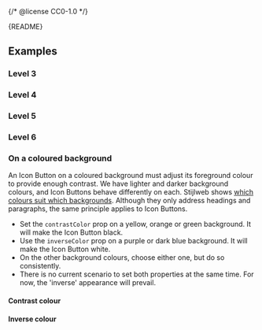 {/* @license CC0-1.0 */}


<Meta of={IconButtonStories} />

<Markdown>{README}</Markdown>

<Primary />

<Controls />

## Examples

### Level 3

<Canvas of={IconButtonStories.Level3} />

### Level 4

<Canvas of={IconButtonStories.Level4} />

### Level 5

<Canvas of={IconButtonStories.Level5} />

### Level 6

<Canvas of={IconButtonStories.Level6} />

### On a coloured background

An Icon Button on a coloured background must adjust its foreground colour to provide enough contrast.
We have lighter and darker background colours, and Icon Buttons behave differently on each.
Stijlweb shows [which colours suit which backgrounds](https://amsterdam.nl/stijlweb/basiselementen/kleuren/).
Although they only address headings and paragraphs, the same principle applies to Icon Buttons.

- Set the `contrastColor` prop on a yellow, orange or green background.
  It will make the Icon Button black.
- Use the `inverseColor` prop on a purple or dark blue background.
  It will make the Icon Button white.
- On the other background colours, choose either one, but do so consistently.
- There is no current scenario to set both properties at the same time.
  For now, the 'inverse' appearance will prevail.

#### Contrast colour

<Canvas of={IconButtonStories.ContrastColour} />

#### Inverse colour

<Canvas of={IconButtonStories.InverseColour} />
